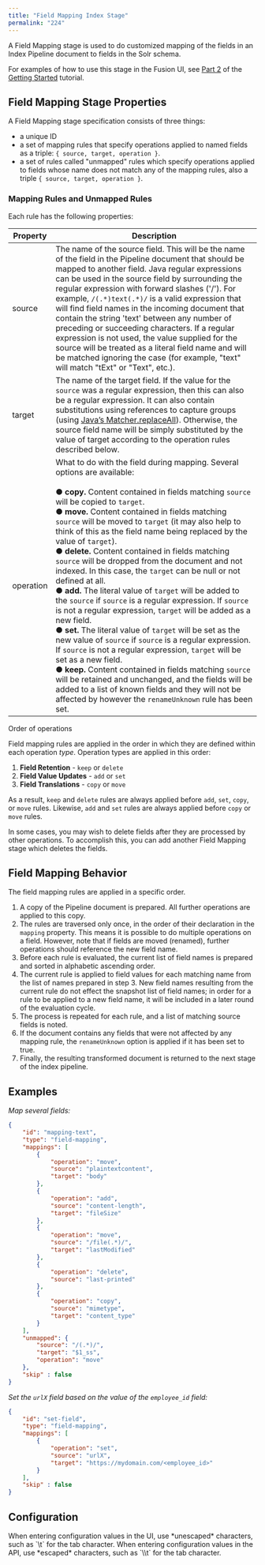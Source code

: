 ```yaml
---
title: "Field Mapping Index Stage"
permalink: "224"
---
```


A Field Mapping stage is used to do customized mapping of the fields in an Index Pipeline document to fields in the Solr schema.

For examples of how to use this stage in the Fusion UI, see [Part 2](/how-to/643/get-started-with-fusion-server-part-2) of the [Getting Started](/how-to/880/get-started-with-fusion-server) tutorial.

## Field Mapping Stage Properties

A Field Mapping stage specification consists of three things:

* a unique ID
* a set of mapping rules that specify operations applied to named fields as a triple: `{ source, target, operation }`.
* a set of rules called "unmapped" rules which specify operations applied to fields whose name does not match any of the mapping rules, also a triple `{ source, target, operation }`.

### Mapping Rules and Unmapped Rules

Each rule has the following properties:

| Property | Description |
| --- | --- |
| source | The name of the source field. This will be the name of the field in the Pipeline document that should be mapped to another field. Java regular expressions can be used in the source field by surrounding the regular expression with forward slashes ('/'). For example, `/(.*)text(.*)/` is a valid expression that will find field names in the incoming document that contain the string 'text' between any number of preceding or succeeding characters. If a regular expression is not used, the value supplied for the source will be treated as a literal field name and will be matched ignoring the case (for example, "text" will match "tExt" or "Text", etc.). |
| target | The name of the target field. If the value for the `source` was a regular expression, then this can also be a regular expression. It can also contain substitutions using references to capture groups (using [Java’s Matcher.replaceAll](http://docs.oracle.com/javase/8/docs/api/java/util/regex/Matcher.html#replaceAll-java.lang.String-)). Otherwise, the source field name will be simply substituted by the value of target according to the operation rules described below. |
| operation | What to do with the field during mapping. Several options are available: <br/><br/>● **copy.** Content contained in fields matching `source` will be copied to `target`.<br/>● **move.** Content contained in fields matching `source` will be moved to `target` (it may also help to think of this as the field name being replaced by the value of `target`).<br/>● **delete.** Content contained in fields matching `source` will be dropped from the document and not indexed. In this case, the `target` can be null or not defined at all.<br/>● **add.** The literal value of `target` will be added to the `source` if `source` is a regular expression. If `source` is not a regular expression, `target` will be added as a new field.<br/>● **set.** The literal value of `target` will be set as the new value of `source` if `source` is a regular expression. If `source` is not a regular expression, `target` will be set as a new field.<br/>● **keep.** Content contained in fields matching `source` will be retained and unchanged, and the fields will be added to a list of known fields and they will not be affected by however the `renameUnknown` rule has been set. |

Order of operations

Field mapping rules are applied in the order in which they are defined within each operation *type*. Operation types are applied in this order:

1. **Field Retention** - `keep` or `delete`
2. **Field Value Updates** - `add` or `set`
3. **Field Translations** - `copy` or `move`

As a result, `keep` and `delete` rules are always applied before `add`, `set`, `copy`, or `move` rules. Likewise, `add` and `set` rules are always applied before `copy` or `move` rules.

In some cases, you may wish to delete fields after they are processed by other operations. To accomplish this, you can add another Field Mapping stage which deletes the fields.

## Field Mapping Behavior

The field mapping rules are applied in a specific order.

1. A copy of the Pipeline document is prepared. All further operations are applied to this copy.
2. The rules are traversed only once, in the order of their declaration in the `mapping` property. This means it is possible to do multiple operations on a field. However, note that if fields are moved (renamed), further operations should reference the new field name.
3. Before each rule is evaluated, the current list of field names is prepared and sorted in alphabetic ascending order.
4. The current rule is applied to field values for each matching name from the list of names prepared in step 3. New field names resulting from the current rule do not effect the snapshot list of field names; in order for a rule to be applied to a new field name, it will be included in a later round of the evaluation cycle.
5. The process is repeated for each rule, and a list of matching source fields is noted.
6. If the document contains any fields that were not affected by any mapping rule, the `renameUnknown` option is applied if it has been set to true.
7. Finally, the resulting transformed document is returned to the next stage of the index pipeline.

## Examples

*Map several fields:*

```json
{
    "id": "mapping-text",
    "type": "field-mapping",
    "mappings": [
        {
            "operation": "move",
            "source": "plaintextcontent",
            "target": "body"
        },
        {
            "operation": "add",
            "source": "content-length",
            "target": "fileSize"
        },
        {
            "operation": "move",
            "source": "/file(.*)/",
            "target": "lastModified"
        },
        {
            "operation": "delete",
            "source": "last-printed"
        },
        {
            "operation": "copy",
            "source": "mimetype",
            "target": "content_type"
        }
    ],
    "unmapped": {
        "source": "/(.*)/",
        "target": "$1_ss",
        "operation": "move"
    },
    "skip" : false
}
```

*Set the `urlX` field based on the value of the `employee_id` field:*

```json
{
    "id": "set-field",
    "type": "field-mapping",
    "mappings": [
        {
            "operation": "set",
            "source": "urlX",
            "target": "https://mydomain.com/<employee_id>"
        }
    ],
    "skip" : false
}
```

## Configuration

<Tip>
When entering configuration values in the UI, use *unescaped* characters, such as `\t` for the tab character. When entering configuration values in the API, use *escaped* characters, such as `\\t` for the tab character.
</Tip>


<SchemaParamFields schema={schema}/>
